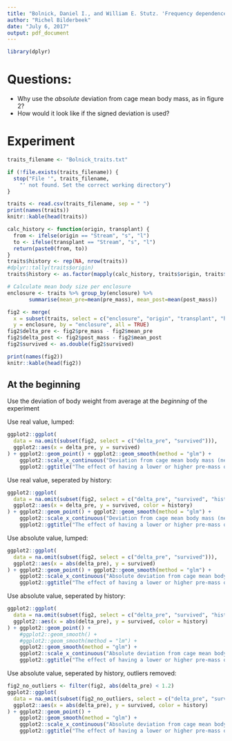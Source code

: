 ```yaml
---
title: "Bolnick, Daniel I., and William E. Stutz. 'Frequency dependence limits divergent evolution by favouring rare immigrants over residents.' Nature (2017)."
author: "Richel Bilderbeek"
date: "July 6, 2017"
output: pdf_document
---
```


```r
library(dplyr)
```

# Questions:

  - Why use the *absolute* deviation from cage mean body mass, as in figure 2?
  - How would it look like if the signed deviation is used?

# Experiment 

```r
traits_filename <- "Bolnick_traits.txt"

if (!file.exists(traits_filename)) {
  stop("File '", traits_filename,
    "' not found. Set the correct working directory")
}

traits <- read.csv(traits_filename, sep = " ")
print(names(traits))
knitr::kable(head(traits))
```

```r
calc_history <- function(origin, transplant) {
  from <- ifelse(origin == "Stream", "s", "l")
  to <- ifelse(transplant == "Stream", "s", "l")
  return(paste0(from, to))
}
traits$history <- rep(NA, nrow(traits))
#dplyr::tally(traits$origin)
traits$history <- as.factor(mapply(calc_history, traits$origin, traits$transplant))

# Calculate mean body size per enclosure
enclosure <- traits %>% group_by(enclosure) %>%
       summarise(mean_pre=mean(pre_mass), mean_post=mean(post_mass))

fig2 <- merge(
  x = subset(traits, select = c("enclosure", "origin", "transplant", "history", "pre_mass", "post_mass", "survived")),
  y = enclosure, by = "enclosure", all = TRUE)
fig2$delta_pre <- fig2$pre_mass - fig2$mean_pre
fig2$delta_post <- fig2$post_mass - fig2$mean_post
fig2$survived <- as.double(fig2$survived)

print(names(fig2))
knitr::kable(head(fig2))
```

## At the beginning

Use the deviation of body weight from average at the *beginning* of the experiment

Use real value, lumped:

```r
ggplot2::ggplot(
  data = na.omit(subset(fig2, select = c("delta_pre", "survived"))),
  ggplot2::aes(x = delta_pre, y = survived)
) + ggplot2::geom_point() + ggplot2::geom_smooth(method = "glm") +
    ggplot2::scale_x_continuous("Deviation from cage mean body mass (negative if smaller than average)") +
    ggplot2::ggtitle("The effect of having a lower or higher pre-mass on survival")
```

Use real value, seperated by history:

```r
ggplot2::ggplot(
  data = na.omit(subset(fig2, select = c("delta_pre", "survived", "history"))),
  ggplot2::aes(x = delta_pre, y = survived, color = history)
) + ggplot2::geom_point() + ggplot2::geom_smooth(method = "glm") +
    ggplot2::scale_x_continuous("Deviation from cage mean body mass (negative if smaller than average)") +
    ggplot2::ggtitle("The effect of having a lower or higher pre-mass on survival")
```

Use absolute value, lumped:

```r
ggplot2::ggplot(
  data = na.omit(subset(fig2, select = c("delta_pre", "survived"))),
  ggplot2::aes(x = abs(delta_pre), y = survived)
) + ggplot2::geom_point() + ggplot2::geom_smooth(method = "glm") +
    ggplot2::scale_x_continuous("Absolute deviation from cage mean body mass") +
    ggplot2::ggtitle("The effect of having a lower or higher pre-mass on survival")
```

Use absolute value, seperated by history:

```r
ggplot2::ggplot(
  data = na.omit(subset(fig2, select = c("delta_pre", "survived", "history"))),
  ggplot2::aes(x = abs(delta_pre), y = survived, color = history)
) + ggplot2::geom_point() +
    #ggplot2::geom_smooth() +
    #ggplot2::geom_smooth(method = "lm") +
    ggplot2::geom_smooth(method = "glm") +
    ggplot2::scale_x_continuous("Absolute deviation from cage mean body mass") +
    ggplot2::ggtitle("The effect of having a lower or higher pre-mass on survival")
```

Use absolute value, seperated by history, outliers removed:

```r
fig2_no_outliers <- filter(fig2, abs(delta_pre) < 1.2)
ggplot2::ggplot(
  data = na.omit(subset(fig2_no_outliers, select = c("delta_pre", "survived", "history"))),
  ggplot2::aes(x = abs(delta_pre), y = survived, color = history)
) + ggplot2::geom_point() +
    ggplot2::geom_smooth(method = "glm") +
    ggplot2::scale_x_continuous("Absolute deviation from cage mean body mass") +
    ggplot2::ggtitle("The effect of having a lower or higher pre-mass on survival,\nwith outliers removed")
```
